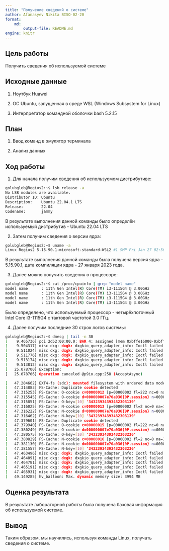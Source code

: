 ---
title: "Получение сведений о системе"
author: Afanasyev Nikita BISO-02-20
format:
    md:
        output-file: README.md
engine: knitr
---

## Цель работы

Получить сведения об используемой системе

## Исходные данные

1. Ноутбук Huawei

2. ОС Ubuntu, запущенная в среде WSL (Windows Subsystem for Linux)

3. Интерпретатор командной оболочки bash 5.2.15

## План

1. Ввод команд в эмулятор терминала

2. Анализ данных

## Ход работы

1. Для начала получим сведения об используемом дистрибутиве:

```bash
golubgleb@Regius2:~$ lsb_release -a
No LSB modules are available.
Distributor ID: Ubuntu
Description:    Ubuntu 22.04.1 LTS
Release:        22.04
Codename:       jammy
```

В результате выполнения данной команды было определён используемый дистрибутив - Ubuntu 22.04 LTS

2. Затем получим сведения о версии ядра:

```bash
golubgleb@Regius2:~$ uname -a
Linux Regius2 5.15.90.1-microsoft-standard-WSL2 #1 SMP Fri Jan 27 02:56:13 UTC 2023 x86_64 x86_64 x86_64 GNU/Linux
```

В результате выполнения данной команды была получена версия ядра - 5.15.90.1, дата компиляции ядра - 27 января 2023 года.

3. Далее можно получить сведения о процессоре:

```bash
golubgleb@Regius2:~$ cat /proc/cpuinfo | grep "model name"
model name      : 11th Gen Intel(R) Core(TM) i3-1115G4 @ 3.00GHz
model name      : 11th Gen Intel(R) Core(TM) i3-1115G4 @ 3.00GHz
model name      : 11th Gen Intel(R) Core(TM) i3-1115G4 @ 3.00GHz
model name      : 11th Gen Intel(R) Core(TM) i3-1115G4 @ 3.00GHz
```

Было определено, что используемый процессор - четырёхпоточный Intel Core i3-1115G4 с тактовой частотой 3.0 ГГц.

4. Далее получим последние 30 строк логов системы:

```bash
golubgleb@Regius2:~$ dmesg | tail -n 30
[    9.465736] pci 2d52:00:00.0: BAR 4: assigned [mem 0xbffe16000-0xbffe16fff 64bit]
[    9.504317] misc dxg: dxgk: dxgkio_query_adapter_info: Ioctl failed: -22
[    9.511024] misc dxg: dxgk: dxgkio_query_adapter_info: Ioctl failed: -22
[    9.511776] misc dxg: dxgk: dxgkio_query_adapter_info: Ioctl failed: -22
[    9.513174] misc dxg: dxgk: dxgkio_query_adapter_info: Ioctl failed: -22
[    9.513812] misc dxg: dxgk: dxgkio_query_adapter_info: Ioctl failed: -2
[   25.078700] Exception:
[   25.078706] Operation canceled @p9io.cpp:258 (AcceptAsync)

[   47.204662] EXT4-fs (sdc): mounted filesystem with ordered data mode. Opts: discard,errors=remount-ro,data=ordered. Quota mode: none.
[   47.314883] FS-Cache: Duplicate cookie detected
[   47.315253] FS-Cache: O-cookie c=00000012 [p=00000002 fl=222 nc=0 na=1]
[   47.315545] FS-Cache: O-cookie d=000000007e70a936{9P.session} n=000000009d4a6071
[   47.315851] FS-Cache: O-key=[10] '34323934393432303139'
[   47.316025] FS-Cache: N-cookie c=00000013 [p=00000002 fl=2 nc=0 na=1]
[   47.316222] FS-Cache: N-cookie d=000000007e70a936{9P.session} n=00000000757db66d
[   47.316462] FS-Cache: N-key=[10] '34323934393432303139'
[   47.379601] FS-Cache: Duplicate cookie detected
[   47.379940] FS-Cache: O-cookie c=00000015 [p=00000002 fl=222 nc=0 na=1]
[   47.380249] FS-Cache: O-cookie d=000000007e70a936{9P.session} n=00000000254a026b
[   47.380575] FS-Cache: O-key=[10] '34323934393432303236'
[   47.380829] FS-Cache: N-cookie c=00000016 [p=00000002 fl=2 nc=0 na=1]
[   47.381130] FS-Cache: N-cookie d=000000007e70a936{9P.session} n=000000000f759827
[   47.381557] FS-Cache: N-key=[10] '34323934393432303236'
[   47.463496] misc dxg: dxgk: dxgkio_query_adapter_info: Ioctl failed: -22
[   47.464091] misc dxg: dxgk: dxgkio_query_adapter_info: Ioctl failed: -22
[   47.464781] misc dxg: dxgk: dxgkio_query_adapter_info: Ioctl failed: -22
[   47.465191] misc dxg: dxgk: dxgkio_query_adapter_info: Ioctl failed: -22
[   47.465931] misc dxg: dxgk: dxgkio_query_adapter_info: Ioctl failed: -2
[   49.149285] hv_balloon: Max. dynamic memory size: 3994 MB
```

## Оценка результата

В результате лабораторной работы была получена базовая информация об используемой системе.

## Вывод

Таким образом. мы научились, используя команды Linux, получать сведения о системе.
